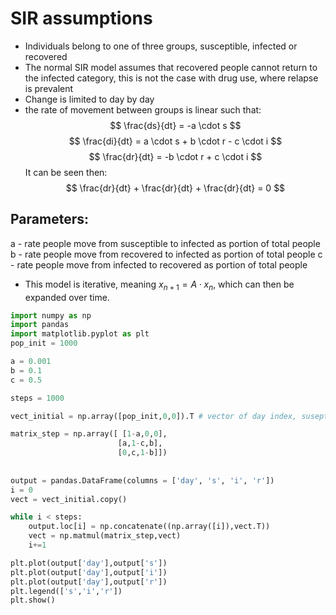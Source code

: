 # SIR assumptions
- Individuals belong to one of three groups, susceptible, infected or recovered
- The normal SIR model assumes that recovered people cannot return to the infected category, this is not the case with drug use, where relapse is prevalent
- Change is limited to day by day
- the rate of movement between groups is linear such that:
$$ \frac{ds}{dt} = -a \cdot s $$
$$ \frac{di}{dt} = a \cdot s + b \cdot r - c  \cdot i $$
$$ \frac{dr}{dt} =  -b \cdot r + c \cdot i $$
It can be seen then:
$$ \frac{dr}{dt} + \frac{dr}{dt} + \frac{dr}{dt} = 0 $$

## Parameters:
a - rate people move from susceptible to infected as portion of total people
b - rate people move from recovered to infected as portion of total people
c - rate people move from infected to recovered as portion of total people

- This model is iterative, meaning $x_{n+1} = A \cdot x_n$, which can then be expanded over time.

```python
import numpy as np
import pandas
import matplotlib.pyplot as plt
pop_init = 1000

a = 0.001
b = 0.1
c = 0.5

steps = 1000

vect_initial = np.array([pop_init,0,0]).T # vector of day index, suseptable, infected and recovered people

matrix_step = np.array([ [1-a,0,0],
                        [a,1-c,b],
                        [0,c,1-b]])
                        
                        
output = pandas.DataFrame(columns = ['day', 's', 'i', 'r'])
i = 0
vect = vect_initial.copy()

while i < steps:
    output.loc[i] = np.concatenate((np.array([i]),vect.T))
    vect = np.matmul(matrix_step,vect)
    i+=1

plt.plot(output['day'],output['s'])
plt.plot(output['day'],output['i'])
plt.plot(output['day'],output['r'])
plt.legend(['s','i','r'])
plt.show()
```
